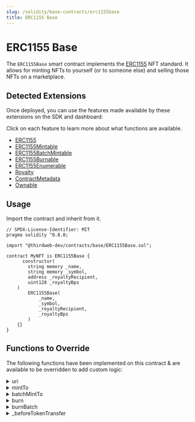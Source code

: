 ```yaml
---
slug: /solidity/base-contracts/erc1155base
title: ERC1155 Base
---
```



# ERC1155 Base

The `ERC1155Base` smart contract implements the [ERC1155](https://eips.ethereum.org/EIPS/eip-1155) NFT standard.
It allows for minting NFTs to yourself (or to someone else) and selling those NFTs on a marketplace.

<ViewContractCodeButton
  link="https://github.com/thirdweb-dev/contracts/blob/main/contracts/base/ERC1155Base.sol"
  name="ERC1155Base"
/>

## Detected Extensions

Once deployed, you can use the features made available by these extensions on the SDK and dashboard:

Click on each feature to learn more about what functions are available.

- [ERC1155](/solidity/extensions/erc1155)
- [ERC1155Mintable](/solidity/extensions/erc1155mintable)
- [ERC1155BatchMintable](/solidity/extensions/erc1155batchmintable)
- [ERC1155Burnable](/solidity/extensions/erc1155burnable)
- [ERC1155Enumerable](/solidity/extensions/erc1155enumerable)
- [Royalty](/solidity/extensions/royalty)
- [ContractMetadata](/solidity/extensions/contractmetadata)
- [Ownable](/solidity/extensions/ownable)

## Usage

Import the contract and inherit from it.

```solidity
// SPDX-License-Identifier: MIT
pragma solidity ^0.8.0;

import "@thirdweb-dev/contracts/base/ERC1155Base.sol";

contract MyNFT is ERC1155Base {
	  constructor(
        string memory _name,
        string memory _symbol,
        address _royaltyRecipient,
        uint128 _royaltyBps
    )
        ERC1155Base(
            _name,
            _symbol,
            _royaltyRecipient,
            _royaltyBps
        )
    {}
}
```

## Functions to Override

The following functions have been implemented on this contract & are available to be overridden to add custom logic:

<details>
<summary>uri</summary>
<div>

```solidity
    /// @notice Returns the metadata URI for the given tokenId.
    function uri(uint256 _tokenId) public view virtual override returns (string memory) {
        string memory uriForToken = _uri[_tokenId];
        if (bytes(uriForToken).length > 0) {
            return uriForToken;
        }

        string memory batchUri = _getBaseURI(_tokenId);
        return string(abi.encodePacked(batchUri, _tokenId.toString()));
    }
```

</div>
</details>

<details>
<summary>mintTo</summary>
<div>

```solidity
    /**
     *  @notice          Lets an authorized address mint NFTs to a recipient.
     *  @dev             - The logic in the `_canMint` function determines whether the caller is authorized to mint NFTs.
     *                   - If `_tokenId == type(uint256).max` a new NFT at tokenId `nextTokenIdToMint` is minted. If the given
     *                     `tokenId < nextTokenIdToMint`, then additional supply of an existing NFT is being minted.
     *
     *  @param _to       The recipient of the NFTs to mint.
     *  @param _tokenId  The tokenId of the NFT to mint.
     *  @param _tokenURI The full metadata URI for the NFTs minted (if a new NFT is being minted).
     *  @param _amount   The amount of the same NFT to mint.
     */
    function mintTo(
        address _to,
        uint256 _tokenId,
        string memory _tokenURI,
        uint256 _amount
    ) public virtual {
        require(_canMint(), "Not authorized to mint.");

        uint256 tokenIdToMint;
        uint256 nextIdToMint = nextTokenIdToMint();

        if (_tokenId == type(uint256).max) {
            tokenIdToMint = nextIdToMint;
            nextTokenIdToMint_ += 1;
            _setTokenURI(nextIdToMint, _tokenURI);
        } else {
            require(_tokenId < nextIdToMint, "invalid id");
            tokenIdToMint = _tokenId;
        }

        _mint(_to, tokenIdToMint, _amount, "");
    }
```

</div>
</details>

<details>
<summary>batchMintTo</summary>
<div>

```solidity
    /**
     *  @notice          Lets an authorized address mint multiple NEW NFTs at once to a recipient.
     *  @dev             The logic in the `_canMint` function determines whether the caller is authorized to mint NFTs.
     *                   If `_tokenIds[i] == type(uint256).max` a new NFT at tokenId `nextTokenIdToMint` is minted. If the given
     *                   `tokenIds[i] < nextTokenIdToMint`, then additional supply of an existing NFT is minted.
     *                   The metadata for each new NFT is stored at `baseURI/{tokenID of NFT}`
     *
     *  @param _to       The recipient of the NFT to mint.
     *  @param _tokenIds The tokenIds of the NFTs to mint.
     *  @param _amounts  The amounts of each NFT to mint.
     *  @param _baseURI  The baseURI for the `n` number of NFTs minted. The metadata for each NFT is `baseURI/tokenId`
     */
    function batchMintTo(
        address _to,
        uint256[] memory _tokenIds,
        uint256[] memory _amounts,
        string memory _baseURI
    ) public virtual {
        require(_canMint(), "Not authorized to mint.");
        require(_amounts.length > 0, "Minting zero tokens.");
        require(_tokenIds.length == _amounts.length, "Length mismatch.");

        uint256 nextIdToMint = nextTokenIdToMint();
        uint256 startNextIdToMint = nextIdToMint;

        uint256 numOfNewNFTs;

        for (uint256 i = 0; i < _tokenIds.length; i += 1) {
            if (_tokenIds[i] == type(uint256).max) {
                _tokenIds[i] = nextIdToMint;

                nextIdToMint += 1;
                numOfNewNFTs += 1;
            } else {
                require(_tokenIds[i] < nextIdToMint, "invalid id");
            }
        }

        if (numOfNewNFTs > 0) {
            _batchMintMetadata(startNextIdToMint, numOfNewNFTs, _baseURI);
        }

        nextTokenIdToMint_ = nextIdToMint;
        _mintBatch(_to, _tokenIds, _amounts, "");
    }
```

</div>
</details>

<details>
<summary>burn</summary>
<div>

```solidity
    /**
     *  @notice         Lets an owner or approved operator burn NFTs of the given tokenId.
     *
     *  @param _owner   The owner of the NFT to burn.
     *  @param _tokenId The tokenId of the NFT to burn.
     *  @param _amount  The amount of the NFT to burn.
     */
    function burn(
        address _owner,
        uint256 _tokenId,
        uint256 _amount
    ) external virtual {
        address caller = msg.sender;

        require(caller == _owner || isApprovedForAll[_owner][caller], "Unapproved caller");
        require(balanceOf[_owner][_tokenId] >= _amount, "Not enough tokens owned");

        _burn(_owner, _tokenId, _amount);
    }
```

</div>
</details>

<details>
<summary>burnBatch</summary>
<div>

```solidity
    /**
     *  @notice         Lets an owner or approved operator burn NFTs of the given tokenIds.
     *
     *  @param _owner    The owner of the NFTs to burn.
     *  @param _tokenIds The tokenIds of the NFTs to burn.
     *  @param _amounts  The amounts of the NFTs to burn.
     */
    function burnBatch(
        address _owner,
        uint256[] memory _tokenIds,
        uint256[] memory _amounts
    ) external virtual {
        address caller = msg.sender;

        require(caller == _owner || isApprovedForAll[_owner][caller], "Unapproved caller");
        require(_tokenIds.length == _amounts.length, "Length mismatch");

        for (uint256 i = 0; i < _tokenIds.length; i += 1) {
            require(balanceOf[_owner][_tokenIds[i]] >= _amounts[i], "Not enough tokens owned");
        }

        _burnBatch(_owner, _tokenIds, _amounts);
    }
```

</div>
</details>

<details>
<summary>_beforeTokenTransfer</summary>
<div>

```solidity
/// @dev Runs before every token transfer / mint / burn.
    function _beforeTokenTransfer(
        address operator,
        address from,
        address to,
        uint256[] memory ids,
        uint256[] memory amounts,
        bytes memory data
    ) internal virtual override {
        super._beforeTokenTransfer(operator, from, to, ids, amounts, data);

        if (from == address(0)) {
            for (uint256 i = 0; i < ids.length; ++i) {
                totalSupply[ids[i]] += amounts[i];
            }
        }

        if (to == address(0)) {
            for (uint256 i = 0; i < ids.length; ++i) {
                totalSupply[ids[i]] -= amounts[i];
            }
        }
    }
```

</div>
</details>